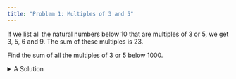 ```yaml
---
title: "Problem 1: Multiples of 3 and 5"
---
```


If we list all the natural numbers below 10 that are multiples of 3 or 5, we get 3, 5, 6 and 9. The sum of these multiples is 23.

Find the sum of all the multiples of 3 or 5 below 1000.

<details>
<summary>A Solution</summary>

A simple approach to this problem is to

1. initialize a counter variable to 0;
1. iterate over the integers between 1 and 999 (inclusive): if the integer is a multiple of 3 or 5, add it to the counter.

The counter's value is then the solution.

```r
counter <- 0
for (i in 1:999) {
  if (i %% 3 == 0 || i %% 5 == 0) {
    counter <- counter + i
  }
}
counter
```

</details>
